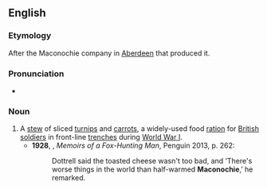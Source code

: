 ==English==
{{wikipedia}}
===Etymology===
After the Maconochie company in [[Aberdeen]] that produced it.

===Pronunciation===
*{{a|UK}} {{IPA|/məˈkɒnəki/|/məˈkɒnəxi/|lang=en}}

===Noun===
{{en-noun|-}}

# A [[stew]] of sliced [[turnip]]s and [[carrot]]s, a widely-used food [[ration]] for [[British]] [[soldier]]s in front-line [[trench]]es during [[World War I]].
#*'''1928''', {{w|Siegfried Sassoon}}, ''Memoirs of a Fox-Hunting Man'', Penguin 2013, p. 262:
#*:Dottrell said the toasted cheese wasn't too bad, and ‘There's worse things in the world than half-warmed '''Maconochie''',’ he remarked.